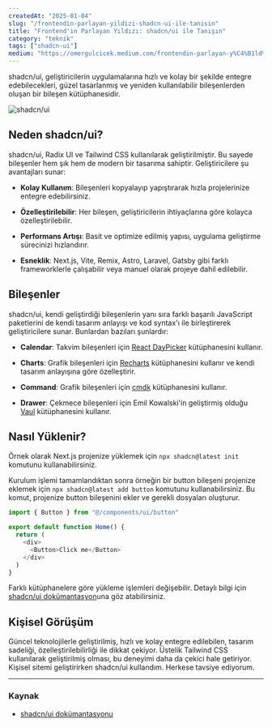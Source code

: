 ```yaml
---
createdAt: "2025-01-04"
slug: "/frontendin-parlayan-yildizi-shadcn-ui-ile-tanisin"
title: "Frontend'in Parlayan Yıldızı: shadcn/ui ile Tanışın"
category: "teknik"
tags: ["shadcn-ui"]
medium: "https://omergulcicek.medium.com/frontendin-parlayan-y%C4%B1ld%C4%B1z%C4%B1-shadcn-ui-ile-tan%C4%B1%C5%9F%C4%B1n-d0e6b821b4ec"
---
```


shadcn/ui, geliştiricilerin uygulamalarına hızlı ve kolay bir şekilde entegre edebilecekleri, güzel tasarlanmış ve yeniden kullanılabilir bileşenlerden oluşan bir bileşen kütüphanesidir.

![shadcn/ui](/blog/2025-01-04/shadcn-ui.png)

## Neden shadcn/ui?

shadcn/ui, Radix UI ve Tailwind CSS kullanılarak geliştirilmiştir. Bu sayede bileşenler hem şık hem de modern bir tasarıma sahiptir. Geliştiricilere şu avantajları sunar:

* **Kolay Kullanım**: Bileşenleri kopyalayıp yapıştırarak hızla projelerinize entegre edebilirsiniz.

* **Özelleştirilebilir**: Her bileşen, geliştiricilerin ihtiyaçlarına göre kolayca özelleştirilebilir.

* **Performans Artışı**: Basit ve optimize edilmiş yapısı, uygulama geliştirme sürecinizi hızlandırır.

* **Esneklik**: Next.js, Vite, Remix, Astro, Laravel, Gatsby gibi farklı frameworklerle çalışabilir veya manuel olarak projeye dahil edilebilir.

## Bileşenler

shadcn/ui, kendi geliştirdiği bileşenlerin yanı sıra farklı başarılı JavaScript paketlerini de kendi tasarım anlayışı ve kod syntax'ı ile birleştirerek geliştiricilere sunar. Bunlardan bazıları şunlardır:

* **Calendar**: Takvim bileşenleri için <a href="https://daypicker.dev/" target="_blank" rel="noreferrer noopener">React DayPicker</a> kütüphanesini kullanır.

* **Charts**: Grafik bileşenleri için <a href="https://recharts.org/" target="_blank" rel="noreferrer noopener">Recharts</a> kütüphanesini kullanır ve kendi tasarım anlayışına göre özelleştirir.

* **Command**: Grafik bileşenleri için <a href="https://cmdk.paco.me/" target="_blank" rel="noreferrer noopener">cmdk</a> kütüphanesini kullanır.

* **Drawer**: Çekmece bileşenleri için Emil Kowalski'in geliştirmiş olduğu <a href="https://vaul.emilkowal.ski/" target="_blank" rel="noreferrer noopener">Vaul</a> kütüphanesini kullanır.


## Nasıl Yüklenir?

Örnek olarak Next.js projenize yüklemek için ```npx shadcn@latest init``` komutunu kullanabilirsiniz.

Kurulum işlemi tamamlandıktan sonra örneğin bir button bileşeni projenize eklemek için ```npx shadcn@latest add button``` komutunu kullanabilirsiniz. Bu komut, projenize button bileşenini ekler ve gerekli dosyaları oluşturur.

```javascript
import { Button } from "@/components/ui/button"

export default function Home() {
  return (
    <div>
      <Button>Click me</Button>
    </div>
  )
}
```

Farklı kütüphanelere göre yükleme işlemleri değişebilir. Detaylı bilgi için <a href="https://ui.shadcn.com/docs/installation" target="_blank" rel="noreferrer noopener">shadcn/ui dokümantasyon</a>una göz atabilirsiniz.

## Kişisel Görüşüm

Güncel teknolojilerle geliştirilmiş, hızlı ve kolay entegre edilebilen, tasarım sadeliği, özelleştirilebilirliği ile dikkat çekiyor. Üstelik Tailwind CSS kullanılarak geliştirilmiş olması, bu deneyimi daha da çekici hale getiriyor. Kişisel sitemi geliştirirken shadcn/ui kullandım. Herkese tavsiye ediyorum.

***

### Kaynak

- <a href="https://ui.shadcn.com/" target="_blank" rel="noreferrer noopener">shadcn/ui dokümantasyonu</a>
